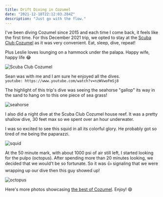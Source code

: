 ```yaml
---
title: Drift Diving in Cozumel
date: "2021-12-18T22:12:03.284Z"
description: "Just go with the flow."
---
```


I've been diving Cozumel since 2015 and each time I come back, it feels like the first time. For this December 2021 trip, we opted to stay at the <a href="https://www.scubaclubcozumel.com" target="_blank">Scuba Club Cozumel</a> as it was very convenient. Eat, sleep, dive, repeat!

Plus Leslie loves lounging on a hammock under the palapa. Happy wife, happy life :joy:

![Scuba Club Cozumel](./Leslie.jpg)

Sean was with me and I am sure he enjoyed all the dives.  
`youtube: https://www.youtube.com/watch?v=nzWVwoFmSj8`

The highlight of this trip's dive was seeing the seahorse "gallop" its way in the sand to hang on to this one piece of sea grass!

![seahorse](./seahorse.jpg)

I also did a night dive at the Scuba Club Cozumel house reef. It was a pretty shallow dive, 30 feet max so we spent over an hour underwater.

I was so excited to see this squid in all its colorful glory. He probably got so tired of me being the paparazzi.

![squid](./squid.jpg)

At the 50 minute mark, with about 1000 psi of air still left, I started looking for the pulpo (octopus). After spending more than 20 minutes looking, we decided that we would't be so fortunate. So it was :thumbsup: signaling that we were wrapping up our dive then this guy showed up!

![octopus](./octopus.jpg)

Here's more photos showcasing <a href="https://adobe.ly/3qBVt9s" target="_blank">the best of Cozumel</a>. Enjoy! :smile:

